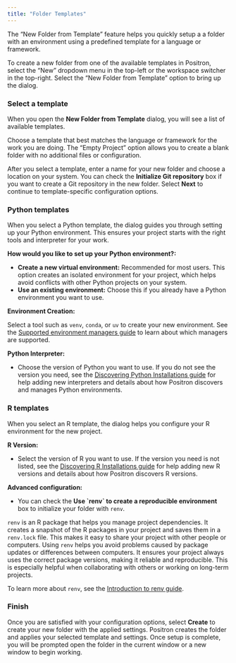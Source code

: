 ```yaml
---
title: "Folder Templates"
---
```


The "New Folder from Template" feature helps you quickly setup a a folder with an environment using a predefined template for a language or framework. 

To create a new folder from one of the available templates in Positron, select the "New" dropdown menu in the top-left or the workspace switcher in the top-right. Select the "New Folder from Template" option to bring up the dialog.

### Select a template

When you open the **New Folder from Template** dialog, you will see a list of available templates.

Choose a template that best matches the language or framework for the work you are doing. The "Empty Project" option allows you to create a blank folder with no additional files or configuration.

After you select a template, enter a name for your new folder and choose a location on your system. You can check the **Initialize Git repository** box if you want to create a Git repository in the new folder. Select **Next** to continue to template-specific configuration options.

### Python templates

When you select a Python template, the dialog guides you through setting up your Python environment. This ensures your project starts with the right tools and interpreter for your work.

**How would you like to set up your Python environment?:**

- **Create a new virtual environment:** Recommended for most users. This option creates an isolated environment for your project, which helps avoid conflicts with other Python projects on your system.
- **Use an existing environment:** Choose this if you already have a Python environment you want to use.

**Environment Creation:**

Select a tool such as `venv`, `conda`, or `uv` to create your new environment. See the [Supported environment managers guide](python-installations.qmd#supported-environment-managers) to learn about which managers are supported.

**Python Interpreter:**

- Choose the version of Python you want to use. If you do not see the version you need, see the [Discovering Python Installations guide](python-installations.qmd) for help adding new interpreters and details about how Positron discovers and manages Python environments.


### R templates

When you select an R template, the dialog helps you configure your R environment for the new project.

**R Version:**

- Select the version of R you want to use. If the version you need is not listed, see the [Discovering R Installations guide](r-installations.qmd) for help adding new R versions and details about how Positron discovers R versions.


**Advanced configuration:**

- You can check the **Use \`renv\` to create a reproducible environment** box to initialize your folder with `renv`.

`renv` is an R package that helps you manage project dependencies. It creates a snapshot of the R packages in your project and saves them in a `renv.lock` file. This makes it easy to share your project with other people or computers. Using `renv` helps you avoid problems caused by package updates or differences between computers. It ensures your project always uses the correct package versions, making it reliable and reproducible. This is especially helpful when collaborating with others or working on long-term projects.

To learn more about `renv`, see the [Introduction to renv guide](https://rstudio.github.io/renv/articles/renv.html).

### Finish

Once you are satisfied with your configuration options, select **Create** to create your new folder with the applied settings. Positron creates the folder and applies your selected template and settings. Once setup is complete, you will be prompted open the folder in the current window or a new window to begin working.
